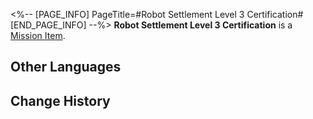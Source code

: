 <%-- [PAGE_INFO]
PageTitle=#Robot Settlement Level 3 Certification#
[END_PAGE_INFO] --%>
{{Item Infobox
|id          = 140036
|image       = Item Robot Settlement Level 3 Certification.png
|type        = Mission Item
|invCategory = Missions
|rarity      = 3
|effect      = 
|description = Level-3 certification for opening the entrance of the Robot Settlement. Only those who have obtained all three certification levels can gain permission to open the door.
}}
{{Description|''"Hey, ow! Ow, ow, ow... Can't this robot be more gentle with a pretty girl's hand?"''}}
'''Robot Settlement Level 3 Certification''' is a [[Mission Item]].

==Other Languages==
{{Other Languages
|en   = Robot Settlement Level 3 Certification
|zhs  = 机械聚落认证：3级
|zht  = 機械聚落認證：3級
|ja   = 機械集落認証：レベル3
|ko   = 기계 부락 인증: 3급
|es   = Certificación de nivel 3 del asentamiento robot
|fr   = Certification de niveau 3 de la Colonie de robots
|ru   = Сертификация III Поселения роботов
|th   = ตรารับรอง Robot Settlement: ขั้นที่ 3
|vi   = Chứng Nhận Trụ Sở Máy Móc Cấp 3
|de   = Zertifizierung der Robotersiedlung: Stufe 3
|id   = Sertifikasi Robot Settlement Level 3
|pt   = Certificado de Assentamento de Robôs - 3
}}

==Change History==
{{Change History|2.0}}